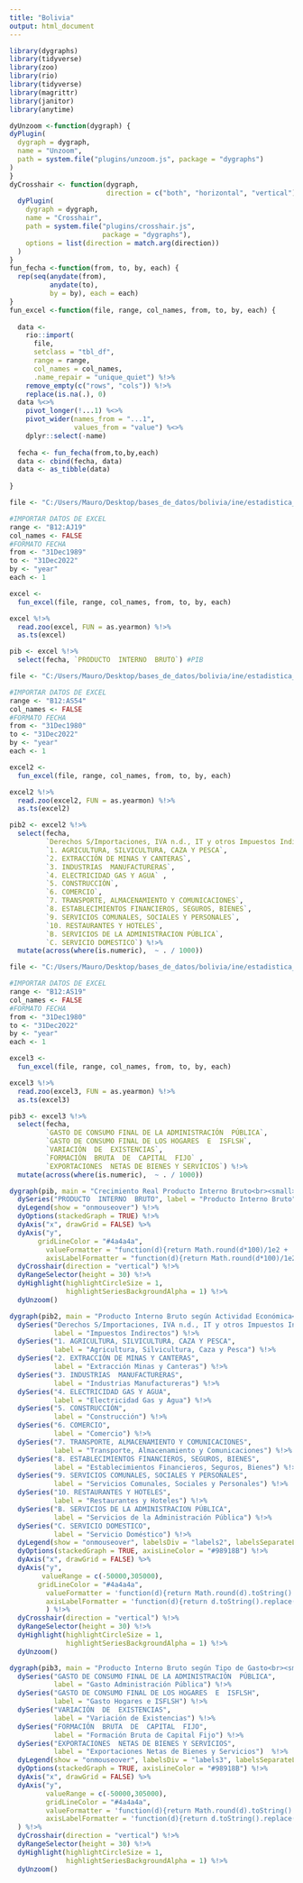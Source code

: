 ```yaml
---
title: "Bolivia"
output: html_document
---
```


```r
library(dygraphs)
library(tidyverse)
library(zoo)
library(rio)
library(tidyverse)
library(magrittr)
library(janitor)
library(anytime)

dyUnzoom <-function(dygraph) {
dyPlugin(
  dygraph = dygraph,
  name = "Unzoom",
  path = system.file("plugins/unzoom.js", package = "dygraphs")
)
}
dyCrosshair <- function(dygraph, 
                        direction = c("both", "horizontal", "vertical")) {
  dyPlugin(
    dygraph = dygraph,
    name = "Crosshair",
    path = system.file("plugins/crosshair.js", 
                       package = "dygraphs"),
    options = list(direction = match.arg(direction))
  )
}
fun_fecha <-function(from, to, by, each) {
  rep(seq(anydate(from),
          anydate(to),
          by = by), each = each)
}
fun_excel <-function(file, range, col_names, from, to, by, each) {
  
  data <- 
    rio::import(
      file,
      setclass = "tbl_df",
      range = range,
      col_names = col_names,
      .name_repair = "unique_quiet") %!>%
    remove_empty(c("rows", "cols")) %!>%
    replace(is.na(.), 0)
  data %<>%
    pivot_longer(!...1) %<>%
    pivot_wider(names_from = "...1",
                values_from = "value") %<>%
    dplyr::select(-name)
  
  fecha <- fun_fecha(from,to,by,each)
  data <- cbind(fecha, data) 
  data <- as_tibble(data)
  
}

file <- "C:/Users/Mauro/Desktop/bases_de_datos/bolivia/ine/estadistica_economica/cuentas_nacionales/pib_anual/oferta_final_demanda_final/03.01.02.xlsx"

#IMPORTAR DATOS DE EXCEL
range <- "B12:AJ19"
col_names <- FALSE
#FORMATO FECHA
from <- "31Dec1989"
to <- "31Dec2022"
by <- "year"
each <- 1

excel <- 
  fun_excel(file, range, col_names, from, to, by, each)

excel %!>% 
  read.zoo(excel, FUN = as.yearmon) %!>% 
  as.ts(excel)

pib <- excel %!>% 
  select(fecha, `PRODUCTO  INTERNO  BRUTO`) #PIB

file <- "C:/Users/Mauro/Desktop/bases_de_datos/bolivia/ine/estadistica_economica/cuentas_nacionales/pib_anual/serie_historica_pib/06.01.02.xlsx"

#IMPORTAR DATOS DE EXCEL
range <- "B12:AS54"
col_names <- FALSE
#FORMATO FECHA
from <- "31Dec1980"
to <- "31Dec2022"
by <- "year"
each <- 1

excel2 <- 
  fun_excel(file, range, col_names, from, to, by, each)

excel2 %!>% 
  read.zoo(excel2, FUN = as.yearmon) %!>% 
  as.ts(excel2)

pib2 <- excel2 %!>% 
  select(fecha, 
         `Derechos S/Importaciones, IVA n.d., IT y otros Impuestos Indirectos`,
         `1. AGRICULTURA, SILVICULTURA, CAZA Y PESCA`,
         `2. EXTRACCIÓN DE MINAS Y CANTERAS`, 
         `3. INDUSTRIAS  MANUFACTURERAS`, 
         `4. ELECTRICIDAD GAS Y AGUA` ,
         `5. CONSTRUCCIÓN`,
         `6. COMERCIO`,
         `7. TRANSPORTE, ALMACENAMIENTO Y COMUNICACIONES`,
         `8. ESTABLECIMIENTOS FINANCIEROS, SEGUROS, BIENES`,
         `9. SERVICIOS COMUNALES, SOCIALES Y PERSONALES`,
         `10. RESTAURANTES Y HOTELES`,
         `B. SERVICIOS DE LA ADMINISTRACION PÚBLICA`,
         `C. SERVICIO DOMESTICO`) %!>% 
  mutate(across(where(is.numeric),  ~ . / 1000))

file <- "C:/Users/Mauro/Desktop/bases_de_datos/bolivia/ine/estadistica_economica/cuentas_nacionales/pib_anual/serie_historica_pib/06.01.04.xlsx"

#IMPORTAR DATOS DE EXCEL
range <- "B12:AS19"
col_names <- FALSE
#FORMATO FECHA
from <- "31Dec1980"
to <- "31Dec2022"
by <- "year"
each <- 1

excel3 <- 
  fun_excel(file, range, col_names, from, to, by, each)

excel3 %!>% 
  read.zoo(excel3, FUN = as.yearmon) %!>% 
  as.ts(excel3)

pib3 <- excel3 %!>% 
  select(fecha, 
         `GASTO DE CONSUMO FINAL DE LA ADMINISTRACIÓN  PÚBLICA`,
         `GASTO DE CONSUMO FINAL DE LOS HOGARES  E  ISFLSH`, 
         `VARIACIÓN  DE  EXISTENCIAS`, 
         `FORMACIÓN  BRUTA  DE  CAPITAL  FIJO` ,
         `EXPORTACIONES  NETAS DE BIENES Y SERVICIOS`) %!>% 
  mutate(across(where(is.numeric),  ~ . / 1000))

```

<div class="row">
```r

dygraph(pib, main = "Crecimiento Real Producto Interno Bruto<br><small>En Porcentaje (%)</small>") %!>% 
  dySeries("PRODUCTO  INTERNO  BRUTO", label = "Producto Interno Bruto") %!>% 
  dyLegend(show = "onmouseover") %!>% 
  dyOptions(stackedGraph = TRUE) %!>%
  dyAxis("x", drawGrid = FALSE) %>%
  dyAxis("y",
       gridLineColor = "#4a4a4a",
         valueFormatter = "function(d){return Math.round(d*100)/1e2 + '%'}",
         axisLabelFormatter = "function(d){return Math.round(d*100)/1e2 + '%'}") %!>% 
  dyCrosshair(direction = "vertical") %!>% 
  dyRangeSelector(height = 30) %!>% 
  dyHighlight(highlightCircleSize = 1,
              highlightSeriesBackgroundAlpha = 1) %!>% 
  dyUnzoom()
```
</div>

<div class="row">
<div class="col-lg-6">
```r

dygraph(pib2, main = "Producto Interno Bruto según Actividad Económica<br><small>(En Millones de Bs)</small>") %!>% 
  dySeries("Derechos S/Importaciones, IVA n.d., IT y otros Impuestos Indirectos", 
           label = "Impuestos Indirectos") %!>% 
  dySeries("1. AGRICULTURA, SILVICULTURA, CAZA Y PESCA", 
           label = "Agricultura, Silvicultura, Caza y Pesca") %!>% 
  dySeries("2. EXTRACCIÓN DE MINAS Y CANTERAS", 
           label = "Extracción Minas y Canteras") %!>% 
  dySeries("3. INDUSTRIAS  MANUFACTURERAS", 
           label = "Industrias Manufactureras") %!>% 
  dySeries("4. ELECTRICIDAD GAS Y AGUA", 
           label = "Electricidad Gas y Agua") %!>% 
  dySeries("5. CONSTRUCCIÓN", 
           label = "Construcción") %!>% 
  dySeries("6. COMERCIO", 
           label = "Comercio") %!>% 
  dySeries("7. TRANSPORTE, ALMACENAMIENTO Y COMUNICACIONES", 
           label = "Transporte, Almacenamiento y Comunicaciones") %!>% 
  dySeries("8. ESTABLECIMIENTOS FINANCIEROS, SEGUROS, BIENES", 
           label = "Establecimientos Financieros, Seguros, Bienes") %!>% 
  dySeries("9. SERVICIOS COMUNALES, SOCIALES Y PERSONALES", 
           label = "Servicios Comunales, Sociales y Personales") %!>% 
  dySeries("10. RESTAURANTES Y HOTELES", 
           label = "Restaurantes y Hoteles") %!>% 
  dySeries("B. SERVICIOS DE LA ADMINISTRACION PÚBLICA", 
           label = "Servicios de la Administración Pública") %!>% 
  dySeries("C. SERVICIO DOMESTICO", 
           label = "Servicio Doméstico") %!>% 
  dyLegend(show = "onmouseover", labelsDiv = "labels2", labelsSeparateLines = TRUE) %!>% 
  dyOptions(stackedGraph = TRUE, axisLineColor = "#98918B") %!>%
  dyAxis("x", drawGrid = FALSE) %>%
  dyAxis("y",
        valueRange = c(-50000,305000),
       gridLineColor = "#4a4a4a",
         valueFormatter = 'function(d){return Math.round(d).toString().replace(/\\B(?=(\\d{3})+(?!\\d))/g, ",");}',
         axisLabelFormatter = 'function(d){return d.toString().replace(/\\B(?=(\\d{3})+(?!\\d))/g, ",");}'
         ) %!>% 
  dyCrosshair(direction = "vertical") %!>% 
  dyRangeSelector(height = 30) %!>% 
  dyHighlight(highlightCircleSize = 1,
              highlightSeriesBackgroundAlpha = 1) %!>% 
  dyUnzoom()
```
<div id="labels2"></div>
</div>
<div class="col-lg-6">
```r

dygraph(pib3, main = "Producto Interno Bruto según Tipo de Gasto<br><small>(En Millones de Bs)</small>") %!>% 
  dySeries("GASTO DE CONSUMO FINAL DE LA ADMINISTRACIÓN  PÚBLICA", 
           label = "Gasto Administración Pública") %!>% 
  dySeries("GASTO DE CONSUMO FINAL DE LOS HOGARES  E  ISFLSH", 
           label = "Gasto Hogares e ISFLSH") %!>% 
  dySeries("VARIACIÓN  DE  EXISTENCIAS", 
           label = "Variación de Existencias") %!>% 
  dySeries("FORMACIÓN  BRUTA  DE  CAPITAL  FIJO", 
           label = "Formación Bruta de Capital Fijo") %!>% 
  dySeries("EXPORTACIONES  NETAS DE BIENES Y SERVICIOS", 
           label = "Exportaciones Netas de Bienes y Servicios")  %!>% 
  dyLegend(show = "onmouseover", labelsDiv = "labels3", labelsSeparateLines = TRUE) %!>% 
  dyOptions(stackedGraph = TRUE, axisLineColor = "#98918B") %!>%
  dyAxis("x", drawGrid = FALSE) %>%
  dyAxis("y",
         valueRange = c(-50000,305000),
         gridLineColor = "#4a4a4a",
         valueFormatter = 'function(d){return Math.round(d).toString().replace(/\\B(?=(\\d{3})+(?!\\d))/g, ",");}',
         axisLabelFormatter = 'function(d){return d.toString().replace(/\\B(?=(\\d{3})+(?!\\d))/g, ",");}'
  ) %!>% 
  dyCrosshair(direction = "vertical") %!>% 
  dyRangeSelector(height = 30) %!>% 
  dyHighlight(highlightCircleSize = 1,
              highlightSeriesBackgroundAlpha = 1) %!>% 
  dyUnzoom()
```
<div id="labels3"></div>
</div>
</div>
